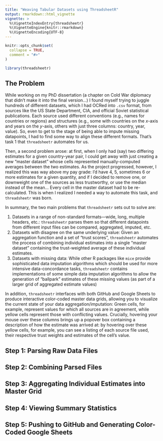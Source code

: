```yaml
---
title: "Weaving Tabular Datasets using ThreadsheetR"
output: rmarkdown::html_vignette
vignette: >
  %\VignetteIndexEntry{threadsheetr}
  %\VignetteEngine{knitr::rmarkdown}
  %\VignetteEncoding{UTF-8}
---
```


```r
knitr::opts_chunk$set(
  collapse = TRUE,
  comment = "#>"
)
```

```r
library(threadsheetr)
```

## The Problem

While working on my PhD dissertation (a chapter on Cold War diplomacy that didn't make it into the final version...) I found myself trying to juggle hundreds of different datasets, which I had OCRed into `.csv` format, from sources like the US State Department, CIA, and official Soviet statistical publications. Each source used different conventions (e.g., names for countries or regions) and structures (e.g., some with countries on the $x$-axis and years on the $y$-axis, others with just three columns: country, year, value). So, even to get to the stage of being able to impute missing datapoints, I had to find some way to align these different formats. That's task 1 that `threadsheetr` automates for us.

Then, a second problem arose: at first, when I only had (say) two differing estimates for a given country-year pair, I could get away with just creating a new "master dataset" whose cells represented manually-computed averages between the two estimates. As the project progressed, however, I realized this was way above my pay grade: I'd have 4, 5, sometimes 6 or more estimates for a given quantity, and if I decided to remove one, or downweight one of the sources as less trustworthy, or use the median instead of the mean... Every cell in the master dataset had to be re-calculated. This is when I realized I needed a way to automate this task, and `threadsheetr` was born.

In summary, the two main problems that `threadsheetr` sets out to solve are:

1. Datasets in a range of non-standard formats---wide, long, multiple headers, etc.: `threadsheetr` parses them so that different datapoints from different input files can be compared, aggregated, imputed, etc.
2. Datasets with disagree on the same underlying value: Given an aggregation function and a set of "trust scores", `threadsheetr` automates the process of combining individual estimates into a single "master dataset" containing the trust-weighted average of these individual estimates.
3. Datasets with missing data: While other R packages like `mice` provide sophisticated data imputation algorithms which should be used for more intensive data-concordance tasks, `threadsheetr` contains implementations of some simple data imputation algorithms to allow the generation of "ballpark" estimates of these missing values (as part of a larger grid of aggregated estimate values)

In addition, `threadsheetr` interfaces with both GitHub and Google Sheets to produce interactive color-coded master data grids, allowing you to visualize the current state of your data aggregation/imputation: Green cells, for example, represent values for which all sources are in agreement, while yellow cells represent those with conflicting values. Crucially, hovering your mouse over these columns brings up a popover box containing a description of how the estimate was arrived at: by hovering over these yellow cells, for example, you can see a listing of each source file used, their respective trust weights and estimates of the cell's value.

## Step 1: Parsing Raw Data Files

## Step 2: Combining Parsed Files

## Step 3: Aggregating Individual Estimates into Master Grid

## Step 4: Viewing Summary Statistics

## Step 5: Pushing to GitHub and Generating Color-Coded Google Sheets
